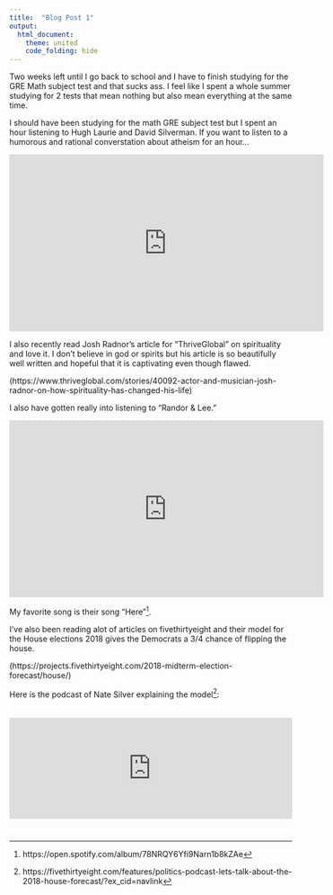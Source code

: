 ```yaml
---
title:  "Blog Post 1"
output: 
  html_document:
    theme: united
    code_folding: hide
---
```

Two weeks left until I go back to school and I have to finish studying for the GRE Math subject test and that sucks ass. I feel like I spent a whole summer studying for 2 tests that mean nothing but also mean everything at the same time.

I should  have been studying for the math GRE subject test but I spent an hour listening to Hugh Laurie and David Silverman. If you want to listen to a humorous and rational converstation about atheism for an hour...

<iframe width="560" height="315" src="https://www.youtube.com/embed/dX6T1O_EKAc" frameborder="0" allow="autoplay; encrypted-media" allowfullscreen></iframe>


I also recently read Josh Radnor's article for "ThriveGlobal" on spirituality and love it. I don't believe in god or spirits but his article is so beautifully well written and hopeful that it is captivating even though flawed. 

(https://www.thriveglobal.com/stories/40092-actor-and-musician-josh-radnor-on-how-spirituality-has-changed-his-life)


I also have gotten really into listening to  "Randor & Lee." 

<iframe width="560" height="315" src="https://www.youtube.com/embed/EAORjS28btQ" frameborder="0" allow="autoplay; encrypted-media" allowfullscreen></iframe>

My favorite song is their song "Here"^[https://open.spotify.com/album/78NRQY6Yfi9Narn1b8kZAe].


I've also been reading alot of articles on fivethirtyeight and their model for the House elections 2018 gives the Democrats a 3/4 chance of flipping the house. 

(https://projects.fivethirtyeight.com/2018-midterm-election-forecast/house/)

Here is the podcast of Nate Silver explaining the model^[https://fivethirtyeight.com/features/politics-podcast-lets-talk-about-the-2018-house-forecast/?ex_cid=navlink]: 

<iframe frameborder="0" width="100%" height="180" style="margin:20px auto 25px;max-width:600px;" scrolling="no" src="https://fivethirtyeight.com/player/politics/24394034/"></iframe>


